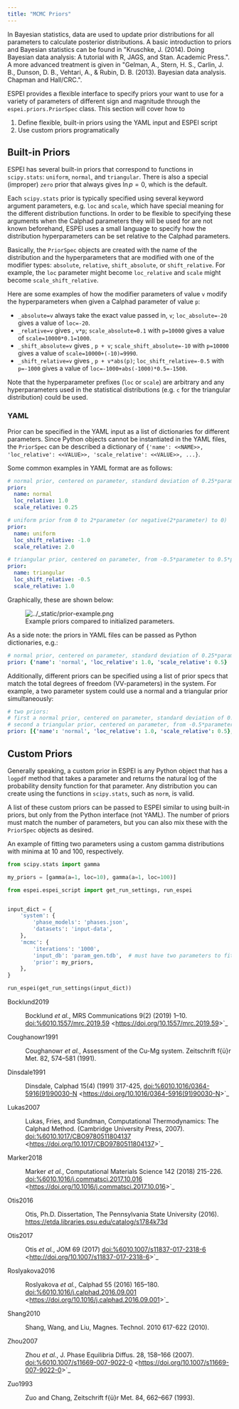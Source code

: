 ```yaml
---
title: "MCMC Priors"
---
```


In Bayesian statistics, data are used to update prior distributions for
all parameters to calculate posterior distributions. A basic
introduction to priors and Bayesian statistics can be found in
\"Kruschke, J. (2014). Doing Bayesian data analysis: A tutorial with R,
JAGS, and Stan. Academic Press.\". A more advanced treatment is given in
\"Gelman, A., Stern, H. S., Carlin, J. B., Dunson, D. B., Vehtari, A., &
Rubin, D. B. (2013). Bayesian data analysis. Chapman and Hall/CRC.\".

ESPEI provides a flexible interface to specify priors your want to use
for a variety of parameters of different sign and magnitude through the
`espei.priors.PriorSpec` class. This section will cover how to

1.  Define flexible, built-in priors using the YAML input and ESPEI
    script
2.  Use custom priors programatically

## Built-in Priors

ESPEI has several built-in priors that correspond to functions in
`scipy.stats`: `uniform`, `normal`, and `triangular`. There is also a
special (improper) `zero` prior that always gives $\ln p = 0$, which is
the default.

Each `scipy.stats` prior is typically specified using several keyword
argument parameters, e.g. `loc` and `scale`, which have special meaning
for the different distribution functions. In order to be flexible to
specifying these arguments when the Calphad parameters they will be used
for are not known beforehand, ESPEI uses a small language to specify how
the distribution hyperparameters can be set relative to the Calphad
parameters.

Basically, the `PriorSpec` objects are created with the name of the
distribution and the hyperparameters that are modified with one of the
modifier types: `absolute`, `relative`, `shift_absolute`, or
`shift_relative`. For example, the `loc` parameter might become
`loc_relative` and `scale` might become `scale_shift_relative`.

Here are some examples of how the modifier parameters of value `v`
modify the hyperparameters when given a Calphad parameter of value `p`:

-   `_absolute=v` always take the exact value passed in, `v`;
    `loc_absolute=-20` gives a value of `loc=-20`.
-   `_relative=v` gives , `v*p`; `scale_absolute=0.1` with `p=10000`
    gives a value of `scale=10000*0.1=1000`.
-   `_shift_absolute=v` gives , `p + v`; `scale_shift_absolute=-10` with
    `p=10000` gives a value of `scale=10000+(-10)=9990`.
-   `_shift_relative=v` gives , `p + v*abs(p)`;
    `loc_shift_relative=-0.5` with `p=-1000` gives a value of
    `loc=-1000+abs(-1000)*0.5=-1500`.

Note that the hyperparameter prefixes (`loc` or `scale`) are arbitrary
and any hyperparameters used in the statistical distributions (e.g. `c`
for the triangular distribution) could be used.

### YAML

Prior can be specified in the YAML input as a list of dictionaries for
different parameters. Since Python objects cannot be instantiated in the
YAML files, the `PriorSpec` can be described a dictionary of
`{'name': <<NAME>>, 'loc_relative': <<VALUE>>, 'scale_relative': <<VALUE>>, ...}`.

Some common examples in YAML format are as follows:

``` YAML
# normal prior, centered on parameter, standard deviation of 0.25*parameter
prior:
  name: normal
  loc_relative: 1.0
  scale_relative: 0.25

# uniform prior from 0 to 2*parameter (or negative(2*parameter) to 0)
prior:
  name: uniform
  loc_shift_relative: -1.0
  scale_relative: 2.0

# triangular prior, centered on parameter, from -0.5*parameter to 0.5*parameter
prior:
  name: triangular
  loc_shift_relative: -0.5
  scale_relative: 1.0
```

Graphically, these are shown below:

<figure>
<img src="../_static/prior-example.png" alt="../_static/prior-example.png" />
<figcaption>Example priors compared to initialized
parameters.</figcaption>
</figure>

As a side note: the priors in YAML files can be passed as Python
dictionaries, e.g.:

``` YAML
# normal prior, centered on parameter, standard deviation of 0.25*parameter
prior: {'name': 'normal', 'loc_relative': 1.0, 'scale_relative': 0.5}
```

Additionally, different priors can be specified using a list of prior
specs that match the total degrees of freedom (VV-parameters) in the
system. For example, a two parameter system could use a normal and a
triangular prior simultaneously:

``` YAML
# two priors:
# first a normal prior, centered on parameter, standard deviation of 0.25*parameter
# second a triangular prior, centered on parameter, from -0.5*parameter to 0.5*parameter
prior: [{'name': 'normal', 'loc_relative': 1.0, 'scale_relative': 0.5}, {'name': 'triangular', 'loc_shift_relative': -0.5, 'scale_relative': 1.0}]
```

## Custom Priors

Generally speaking, a custom prior in ESPEI is any Python object that
has a `logpdf` method that takes a parameter and returns the natural log
of the probability density function for that parameter. Any distribution
you can create using the functions in `scipy.stats`, such as `norm`, is
valid.

A list of these custom priors can be passed to ESPEI similar to using
built-in priors, but only from the Python interface (not YAML). The
number of priors must match the number of parameters, but you can also
mix these with the `PriorSpec` objects as desired.

An example of fitting two parameters using a custom gamma distributions
with minima at 10 and 100, respectively.

``` python
from scipy.stats import gamma

my_priors = [gamma(a=1, loc=10), gamma(a=1, loc=100)]

from espei.espei_script import get_run_settings, run_espei


input_dict = {
    'system': {
        'phase_models': 'phases.json',
        'datasets': 'input-data',
    },
    'mcmc': {
        'iterations': '1000',
        'input_db': 'param_gen.tdb',  # must have two parameters to fit
        'prior': my_priors,
    },
}

run_espei(get_run_settings(input_dict))
```

::: {#citations}

[Bocklund2019]{#Bocklund2019 .citation-label}

:   Bocklund *et al.*, MRS Communications 9(2) (2019) 1--10.
    <doi:%6010.1557/mrc.2019.59>
    \<<https://doi.org/10.1557/mrc.2019.59>\>\`\_

[Coughanowr1991]{#Coughanowr1991 .citation-label}

:   Coughanowr *et al.*, Assessment of the Cu-Mg system. Zeitschrift
    f{ü}r Met. 82, 574--581 (1991).

[Dinsdale1991]{#Dinsdale1991 .citation-label}

:   Dinsdale, Calphad 15(4) (1991) 317-425,
    <doi:%6010.1016/0364-5916(91)90030-N>
    \<<https://doi.org/10.1016/0364-5916(91)90030-N>\>\`\_

[Lukas2007]{#Lukas2007 .citation-label}

:   Lukas, Fries, and Sundman, Computational Thermodynamics: The Calphad
    Method. (Cambridge University Press, 2007).
    <doi:%6010.1017/CBO9780511804137>
    \<<https://doi.org/10.1017/CBO9780511804137>\>\`\_

[Marker2018]{#Marker2018 .citation-label}

:   Marker *et al.*, Computational Materials Science 142 (2018) 215-226.
    <doi:%6010.1016/j.commatsci.2017.10.016>
    \<<https://doi.org/10.1016/j.commatsci.2017.10.016>\>\`\_

[Otis2016]{#Otis2016 .citation-label}

:   Otis, Ph.D. Dissertation, The Pennsylvania State University (2016).
    <https://etda.libraries.psu.edu/catalog/s1784k73d>

[Otis2017]{#Otis2017 .citation-label}

:   Otis *et al.*, JOM 69 (2017) <doi:%6010.1007/s11837-017-2318-6>
    \<<http://doi.org/10.1007/s11837-017-2318-6>\>\`\_

[Roslyakova2016]{#Roslyakova2016 .citation-label}

:   Roslyakova *et al.*, Calphad 55 (2016) 165--180.
    <doi:%6010.1016/j.calphad.2016.09.001>
    \<<https://doi.org/10.1016/j.calphad.2016.09.001>\>\`\_

[Shang2010]{#Shang2010 .citation-label}

:   Shang, Wang, and Liu, Magnes. Technol. 2010 617-622 (2010).

[Zhou2007]{#Zhou2007 .citation-label}

:   Zhou *et al.*, J. Phase Equilibria Diffus. 28, 158--166 (2007).
    <doi:%6010.1007/s11669-007-9022-0>
    \<<https://doi.org/10.1007/s11669-007-9022-0>\>\`\_

[Zuo1993]{#Zuo1993 .citation-label}

:   Zuo and Chang, Zeitschrift f{ü}r Met. 84, 662--667 (1993).
:::
